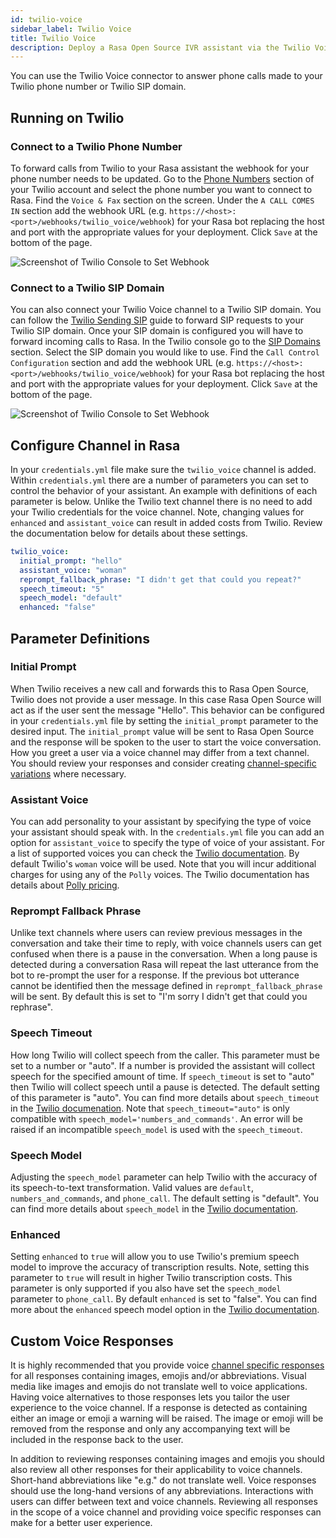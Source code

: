 ```yaml
---
id: twilio-voice
sidebar_label: Twilio Voice
title: Twilio Voice
description: Deploy a Rasa Open Source IVR assistant via the Twilio Voice connector
---
```


You can use the Twilio Voice connector to answer phone calls made to your Twilio phone number or Twilio SIP domain.

## Running on Twilio

### Connect to a Twilio Phone Number

To forward calls from Twilio to your Rasa assistant the webhook for your phone number needs to be updated. Go to the [Phone
Numbers](https://www.twilio.com/console/phone-numbers/incoming) section of your Twilio account and select the phone
number you want to connect to Rasa. Find the `Voice & Fax` section on the screen. Under the `A CALL COMES IN` section
add the webhook URL (e.g. `https://<host>:<port>/webhooks/twilio_voice/webhook`) for your Rasa bot replacing the host
and port with the appropriate values for your deployment. Click `Save` at the bottom of the page.

<Image img={twilioWebhook} caption="Set Twilio Webhook" alt="Screenshot of Twilio Console to Set Webhook" max-width="500px"/>

### Connect to a Twilio SIP Domain

You can also connect your Twilio Voice channel to a Twilio SIP domain. You can follow the
[Twilio Sending SIP](https://www.twilio.com/docs/voice/api/sending-sip) guide to forward SIP requests to your Twilio SIP
domain. Once your SIP domain is configured you will have to forward incoming calls to Rasa. In the Twilio console go to
the [SIP Domains](https://console.twilio.com/develop/voice/manage/sip-domains?frameUrl=/console/voice/sip/endpoints)
section. Select the SIP domain you would like to use. Find the `Call Control Configuration` section and add the
webhook URL (e.g. `https://<host>:<port>/webhooks/twilio_voice/webhook`) for your Rasa bot replacing the host and port
with the appropriate values for your deployment. Click `Save` at the bottom of the page.

<Image img={twilioSipWebhook} caption="Set Twilio SIP Domain Webhook" alt="Screenshot of Twilio Console to Set Webhook" max-width="500px"/>

## Configure Channel in Rasa

In your `credentials.yml` file make sure the `twilio_voice` channel is added. Within `credentials.yml` there are a
number of parameters you can set to control the behavior of your assistant. An example with definitions of each
parameter is below. Unlike the Twilio text channel there is no need to add your Twilio
credentials for the voice channel. Note, changing values for `enhanced` and `assistant_voice` can result in added costs
from Twilio. Review the documentation below for details about these settings.

```yaml title="credentials.yml"
twilio_voice:
  initial_prompt: "hello"
  assistant_voice: "woman"
  reprompt_fallback_phrase: "I didn't get that could you repeat?"
  speech_timeout: "5"
  speech_model: "default"
  enhanced: "false"
```

## Parameter Definitions

### Initial Prompt

When Twilio receives a new call and forwards this to Rasa Open Source, Twilio does not provide a user message. In this
 case Rasa Open Source will act as if the user sent the message "Hello". This behavior can be configured in your
 `credentials.yml` file by setting the `initial_prompt` parameter to the desired input. The `initial_prompt` value will
 be sent to Rasa Open Source and the response will be spoken to the user to start the voice conversation. How you greet
 a user via a voice channel may differ from a text channel. You should review your responses and consider creating
 [channel-specific variations](https://rasa.com/docs/rasa/responses/#channel-specific-response-variations) where
 necessary.

### Assistant Voice

You can add personality to your assistant by specifying the type of voice your assistant should speak with. In the
`credentials.yml` file you can add an option for `assistant_voice` to specify the type of voice of your assistant. For a
list of supported voices you can check the [Twilio documentation](https://www.twilio.com/docs/voice/twiml/say#voice). By
default Twilio's `woman` voice will be used. Note that you will incur additional charges for using any of the `Polly`
voices. The Twilio documentation has details about
[Polly pricing](https://www.twilio.com/docs/voice/twiml/say/text-speech#pricing).

### Reprompt Fallback Phrase

Unlike text channels where users can review previous messages in the conversation and take their time to
reply, with voice channels users can get confused when there is a pause in the conversation. When a long pause is
detected during a conversation Rasa will repeat the last utterance from the bot to re-prompt the user for a response. If
the previous bot utterance cannot be identified then the message defined in `reprompt_fallback_phrase` will be sent. By
default this is set to "I'm sorry I didn't get that could you rephrase".

### Speech Timeout

How long Twilio will collect speech from the caller. This parameter must be set to a number or "auto". If a number is
provided the assistant will collect speech for the specified amount of time. If `speech_timeout` is set to "auto" then
Twilio will collect speech until a pause is detected. The default setting of this parameter is "auto". You can find more
details about `speech_timeout` in the
[Twilio documenation](https://www.twilio.com/docs/voice/twiml/gather#speechtimeout). Note that `speech_timeout="auto"`
is only compatible with `speech_model='numbers_and_commands'`. An error will be raised if an incompatible
`speech_model` is used with the `speech_timeout`.

### Speech Model

Adjusting the `speech_model` parameter can help Twilio with the accuracy of its speech-to-text transformation. Valid
values are `default`, `numbers_and_commands`, and `phone_call`. The default setting is "default". You can find more
details about `speech_model` in the
[Twilio documentation](https://www.twilio.com/docs/voice/twiml/gather#speechmodel).

### Enhanced

Setting `enhanced` to `true` will allow you to use Twilio's premium speech model to improve the accuracy of
transcription results. Note, setting this parameter to `true` will result in higher Twilio transcription costs. This
parameter is only supported if you also have set the `speech_model` parameter to `phone_call`. By default `enhanced` is
set to "false". You can find more about the `enhanced` speech model option in the
[Twilio documentation](https://www.twilio.com/docs/voice/twiml/gather#enhanced).

## Custom Voice Responses

It is highly recommended that you provide voice
[channel specific responses](https://rasa.com/docs/rasa/responses/#channel-specific-response-variations) for all
responses containing images, emojis and/or abbreviations. Visual media like images and emojis do not translate well to
voice applications. Having voice alternatives to those responses lets you tailor the user experience to the voice
channel. If a response is detected as containing either an image or emoji a warning will be raised. The image or emoji
will be removed from the response and only any accompanying text will be included in the response back to the user.

In addition to reviewing responses containing images and emojis you should also review all other responses for their
applicability to voice channels. Short-hand abbreviations like "e.g." do not translate well. Voice responses should use
the long-hand versions of any abbreviations. Interactions with users can differ between text and voice channels.
Reviewing all responses in the scope of a voice channel and providing voice specific responses can make for a better
user experience.
